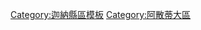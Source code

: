 {{Navbox
| name = 阿散蒂大區縣區
| title = [[阿散蒂大區]]{{le|縣區 (迦納)|Districts of Ghana|縣區}}
| state = {{{state|autocollapse}}}
| listclass = hlist
| image = [[File:Districts of the Ashanti Region (2012).svg|210px|Location of Ashanti Region District]]
| group1 = 都市區 (1)
| list1 =
* [[庫馬西區]]
| group2 = 市級區 (18)
| list2 =
* [[北阿哈福阿諾區]]
* [[北阿散蒂阿基姆區]]
* [[南阿散蒂阿基姆區]]
* [[阿索科瓦曼龐區]]
* [[阿索科瓦區]]
* [[阿特威瑪恩瓦比亞吉亞區]]
* [[貝夸伊區]]
* [[埃吉蘇-朱阿本區]]
* [[埃朱拉瑟基耶杜梅斯區]]
* [[朱阿本區]]
* [[東夸布勒區]]
* [[夸達索區]]
* [[曼龐區]]
* [[奧布阿西區]]
* [[奧芬索區]]
* [[奧福里克羅姆區]]
* [[舊塔福區]]
* [[蘇米區]]
| group3 = 普通縣 (24)
| list3 =
* [[阿丹西阿索科瓦縣]]
* [[北阿丹西縣]]
* [[南阿丹西縣]]
* [[北阿菲吉亞夸布勒縣]]
* [[南阿菲吉亞夸布勒縣]]
* [[東南阿哈福阿諾縣]]
* [[西南阿哈福阿諾縣]]
* [[阿克羅福姆縣]]
* [[中阿曼西縣]]
* [[南阿曼西縣]]
* [[西阿曼西縣]]
* [[北阿散蒂阿基姆縣]]
* [[阿特威瑪寬沃馬縣]]
* [[阿特威瑪恩龐努阿縣]]
* [[北阿特威瑪恩瓦比亞吉亞縣]]
* [[博索姆弗里霍縣]]
* [[博蘇姆維縣]]
* [[東奧布阿西縣]]
* [[北奧芬索縣]]
* [[塞基爾阿夫拉姆平原縣]]
* [[中塞基爾縣]]
* [[東塞基爾縣]]
* [[塞基爾庫馬武縣]]
* [[南塞基爾縣]]
}}<noinclude>
{{collapsible option |statename=optional |default=collapsed}}
[[Category:迦納縣區模板]]
[[Category:阿散蒂大區]]
</noinclude>
